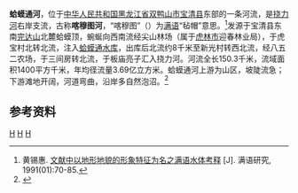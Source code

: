 '''蛤蟆通河'''，位于[[中华人民共和国|中华人民共和国]][[黑龙江省|黑龙江省]][[双鸭山市|双鸭山市]][[宝清县|宝清县]]东部的一条河流，是[[挠力河|挠力河]]右岸支流，古称'''喀穆图河'''，“喀穆图”（{{lang-mnc|ᡴᠠᠮᡨᡠ|z=kamtu}}）为[[满语|满语]]“毡帽”意思。<ref>黄锡惠. [http://www.doc88.com/p-2714908924784.html 文献中以地形地貌的形象特征为名之满语水体考释] {{Wayback|url=http://www.doc88.com/p-2714908924784.html |date=20200703154341 }}[J]. 满语研究, 1991(01):70-85.</ref>发源于宝清县东南[[完达山|完达山]]北麓蛤蟆顶，蜿蜒向西南流经尖山林场（属于[[虎林市|虎林市]]迎春林业局），于虎宝村北转北流，注入[[蛤蟆通水库|蛤蟆通水库]]，出库后北流约8千米至新光村转西北流，经八五二农场，于三间房转北流，于板庙亮子汇入挠力河。河流全长150.3千米，流域面积1400平方千米，年均径流量3.69亿立方米。蛤蟆通河上游为山区，坡陡流急；下游滩地开阔，河道弯曲，沿岸多自然泡沼。<ref name="中国河湖大典">{{cite book zh |author=《[[中国河湖大典|中国河湖大典]]》编纂委员会 |title=《中国河湖大典·黑龙江、辽河卷》 |format=M |edition=1 |location=北京 |publisher=中国水利水电出版社 |date=2014年4月 |pages=216页 |id= ISBN 978-7-5170-1950-3}}</ref>
==参考资料==
{{reflist}}

{{China-river-stub}}
[[Category:黑龙江河流|H]]
[[Category:双鸭山地理|H]]
[[Category:宝清县|H]]